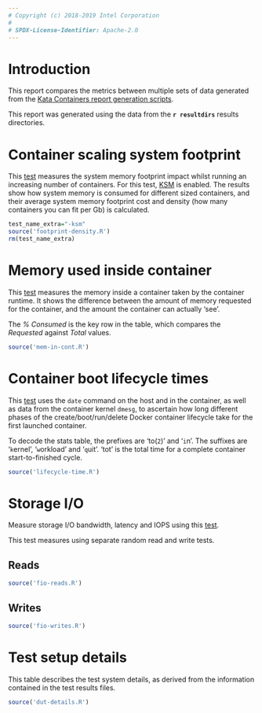 ```yaml
---
# Copyright (c) 2018-2019 Intel Corporation
#
# SPDX-License-Identifier: Apache-2.0
---
```

\pagebreak

# Introduction
This report compares the metrics between multiple sets of data generated from
the [Kata Containers report generation scripts](https://github.com/kata-containers/tests/tree/main/metrics/report/README.md).

This report was generated using the data from the **`r resultdirs`** results directories.

\pagebreak

# Container scaling system footprint
This [test](https://github.com/kata-containers/tests/blob/main/metrics/density/footprint_data.sh)
measures the system memory footprint impact whilst running an increasing number
of containers. For this test, [KSM](https://en.wikipedia.org/wiki/Kernel_same-page_merging)
 is enabled. The results show how system memory is consumed for different sized
containers, and their average system memory footprint cost and density (how many
containers you can fit per Gb) is calculated.

```r
test_name_extra="-ksm"
source('footprint-density.R')
rm(test_name_extra)
```
\pagebreak

# Memory used inside container
This [test](https://github.com/kata-containers/tests/blob/main/metrics/density/memory_usage_inside_container.sh)
measures the memory inside a container taken by the container runtime. It shows the difference between the amount of memory requested for the container, and the amount the container can actually 'see'.

The *% Consumed* is the key row in the table, which compares the *Requested* against *Total* values.


```r
source('mem-in-cont.R')
```
\pagebreak


# Container boot lifecycle times
This [test](https://github.com/kata-containers/tests/blob/main/metrics/time/launch_times.sh)
uses the `date` command on the host and in the container, as well as data from the container
kernel `dmesg`, to ascertain how long different phases of the create/boot/run/delete
Docker container lifecycle take for the first launched container.

To decode the stats table, the prefixes are 'to(`2`)' and '`i`n'. The suffixes are '`k`ernel', '`w`orkload' and '`q`uit'. 'tot' is the total time for a complete container start-to-finished cycle.

```r
source('lifecycle-time.R')
```
\pagebreak

# Storage I/O

Measure storage I/O bandwidth, latency and IOPS using 
this [test](https://github.com/kata-containers/tests/blob/main/metrics/storage/fio.sh).

This test measures using separate random read and write tests.

## Reads

```r
source('fio-reads.R')
```

\pagebreak

## Writes

```r
source('fio-writes.R')
```
\pagebreak

# Test setup details

This table describes the test system details, as derived from the information contained
in the test results files.


```r
source('dut-details.R')
```
